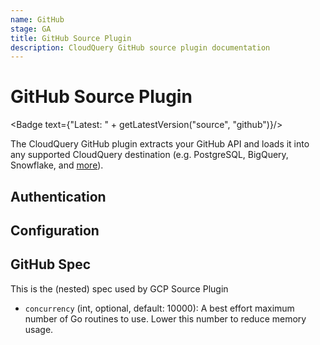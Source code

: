 ```yaml
---
name: GitHub
stage: GA
title: GitHub Source Plugin
description: CloudQuery GitHub source plugin documentation
---
```


# GitHub Source Plugin


<Badge text={"Latest: " + getLatestVersion("source", "github")}/>

The CloudQuery GitHub plugin extracts your GitHub API and loads it into any supported CloudQuery destination (e.g. PostgreSQL, BigQuery, Snowflake, and [more](/docs/plugins/destinations/overview)).

## Authentication

<Authentication/>

## Configuration

<Configuration/>

## GitHub Spec

This is the (nested) spec used by GCP Source Plugin

- `concurrency` (int, optional, default: 10000):
  A best effort maximum number of Go routines to use. Lower this number to reduce memory usage.
